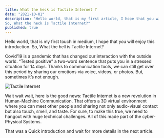 ```yaml
---
title: What the heck is Tactile Internet ?
date: "2021-10-01"
description: "Hello world, that is my first article, I hope that you will enjoy this introduction.
So, What the heck is Tactile Internet?"
published: true
---
```


Hello world, that is my first touch in medium, I hope that you will enjoy this introduction.
So, What the hell is Tactile Internet?

Covid’19 is a pandemic that has changed our interaction with the outside world. “Tested positive” a two-word sentence that puts you in a stressed situation for 14 days. Thanks to communication tools, we can still get over this period by sharing our emotions via voice, videos, or photos. But, sometimes it’s not enough.

![Tactile Internet](./tactile.png)

Wait wait wait, here is the good news: Tactile Internet is a new revolution in Human-Machine Communication. That offers a 3D virtual environment where you can meet other people and sharing not only audio-visual contact but also touch, smell, and taste. For sure, to make this true, we need to hangout with huge technical challenges. All of this made part of the cyber-Physical Systems.

That was a Quick introduction and wait for more details in the next article.
